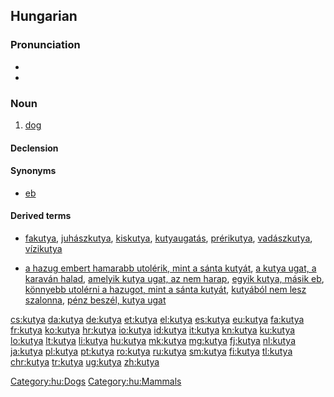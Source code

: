 ==Hungarian==

===Pronunciation===
* {{IPA|/ˈkucɒ/|lang=hu}}
* {{hyphenation|ku|tya|lang=hu}}

===Noun===
{{hu-noun|pl=kutyák}}

# [[dog]]

====Declension====
{{hu-decl-k-back|kuty|á|ul=y}}{{hu-pos-tok|kutyá}}

====Synonyms====
* [[eb]]

====Derived terms====
* {{sense|Compound words}}  [[fakutya]], [[juhászkutya]], [[kiskutya]], [[kutyaugatás]], [[prérikutya]], [[vadászkutya]], [[vízikutya]]
* {{sense|Expressions}}  [[a hazug embert hamarabb utolérik, mint a sánta kutyát]], [[a kutya ugat, a karaván halad]], [[amelyik kutya ugat, az nem harap]], [[egyik kutya, másik eb]], [[könnyebb utolérni a hazugot, mint a sánta kutyát]], [[kutyából nem lesz szalonna]], [[pénz beszél, kutya ugat]]

[[Category:hu:Dogs]]
[[Category:hu:Mammals]]

[[cs:kutya]]
[[da:kutya]]
[[de:kutya]]
[[et:kutya]]
[[el:kutya]]
[[es:kutya]]
[[eu:kutya]]
[[fa:kutya]]
[[fr:kutya]]
[[ko:kutya]]
[[hr:kutya]]
[[io:kutya]]
[[id:kutya]]
[[it:kutya]]
[[kn:kutya]]
[[ku:kutya]]
[[lo:kutya]]
[[lt:kutya]]
[[li:kutya]]
[[hu:kutya]]
[[mk:kutya]]
[[mg:kutya]]
[[fj:kutya]]
[[nl:kutya]]
[[ja:kutya]]
[[pl:kutya]]
[[pt:kutya]]
[[ro:kutya]]
[[ru:kutya]]
[[sm:kutya]]
[[fi:kutya]]
[[tl:kutya]]
[[chr:kutya]]
[[tr:kutya]]
[[ug:kutya]]
[[zh:kutya]]